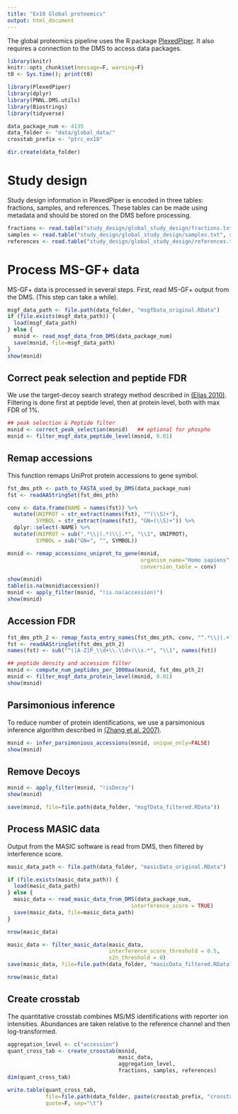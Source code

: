 ```yaml
---
title: "Ex18 Global proteomics"
output: html_document
---
```


The global proteomics pipeline uses the R package [PlexedPiper](https://github.com/vladpetyuk/PlexedPiper). It also requires a connection to the DMS to access data packages.


```r
library(knitr)
knitr::opts_chunk$set(message=F, warning=F)
t0 <- Sys.time(); print(t0)
```


```r
library(PlexedPiper)
library(dplyr)
library(PNNL.DMS.utils)
library(Biostrings)
library(tidyverse)

data_package_num <- 4135
data_folder <- "data/global_data/"
crosstab_prefix <- "ptrc_ex18"

dir.create(data_folder)

```


# Study design

Study design information in PlexedPiper is encoded in three tables: fractions, samples, and references. 
These tables can be made using metadata and should be stored on the DMS before processing.

```r
fractions <- read.table("study_design/global_study_design/fractions.txt", sep = "\t", header = T)
samples <- read.table("study_design/global_study_design/samples.txt", sep = "\t", header = T)
references <- read.table("study_design/global_study_design/references.txt", sep = "\t", header = T)

```

# Process MS-GF+ data

MS-GF+ data is processed in several steps. First, read MS-GF+ output from the DMS. (This step can take a while).

```r
msgf_data_path <- file.path(data_folder, "msgfData_original.RData")
if (file.exists(msgf_data_path)) {
  load(msgf_data_path)
} else {
  msnid <- read_msgf_data_from_DMS(data_package_num)
  save(msnid, file=msgf_data_path)
}
show(msnid)

```


## Correct peak selection and peptide FDR
We use the target-decoy search strategy method described in [(Elias 2010)](https://www.ncbi.nlm.nih.gov/pmc/articles/PMC2922680/). 
Filtering is done first at peptide level, then at protein level, both with max FDR of 1%.

```r
## peak selection & Peptide filter
msnid <- correct_peak_selection(msnid)   ## optional for phospho
msnid <- filter_msgf_data_peptide_level(msnid, 0.01)


```


## Remap accessions

This function remaps UniProt protein accessions to gene symbol.

```r
fst_dms_pth <- path_to_FASTA_used_by_DMS(data_package_num)
fst <- readAAStringSet(fst_dms_pth)

conv <- data.frame(NAME = names(fst)) %>%
  mutate(UNIPROT = str_extract(names(fst), "^(\\S)+"),
         SYMBOL = str_extract(names(fst), "GN=(\\S)+")) %>%
  dplyr::select(-NAME) %>%
  mutate(UNIPROT = sub(".*\\|(.*)\\|.*", "\\1", UNIPROT),
         SYMBOL = sub("GN=", "", SYMBOL))

msnid <- remap_accessions_uniprot_to_gene(msnid,
                                          organism_name="Homo sapiens",
                                          conversion_table = conv)

show(msnid)
table(is.na(msnid$accession))
msnid <- apply_filter(msnid, "!is.na(accession)")
show(msnid)

```


## Accession FDR


```r
fst_dms_pth_2 <- remap_fasta_entry_names(fst_dms_pth, conv, "^.*\\|(.+?)(-\\d+)?\\|.*")
fst <- readAAStringSet(fst_dms_pth_2)
names(fst) <- sub("^([A-Z]P_\\d+\\.\\d+)\\s.*", "\\1", names(fst))

## peptide density and accession filter
msnid <- compute_num_peptides_per_1000aa(msnid, fst_dms_pth_2)
msnid <- filter_msgf_data_protein_level(msnid, 0.01)
show(msnid)

```


## Parsimonious inference

To reduce number of protein identifications, we use a parsimonious inference algorithm described in 
[(Zhang et al. 2007)](https://www.ncbi.nlm.nih.gov/pmc/articles/PMC2810678/).

```r
msnid <- infer_parsimonious_accessions(msnid, unique_only=FALSE)
show(msnid)

```


## Remove Decoys

```r
msnid <- apply_filter(msnid, "!isDecoy")
show(msnid)

save(msnid, file=file.path(data_folder, "msgfData_filtered.RData"))

```


## Process MASIC data

Output from the MASIC software is read from DMS, then filtered by interference score.


```r
masic_data_path <- file.path(data_folder, "masicData_original.RData")

if (file.exists(masic_data_path)) {
  load(masic_data_path)
} else {
  masic_data <- read_masic_data_from_DMS(data_package_num,
                                       interference_score = TRUE)
  save(masic_data, file=masic_data_path)
}

nrow(masic_data)
```


```r
masic_data <- filter_masic_data(masic_data,
                                interference_score_threshold = 0.5,
                                s2n_threshold = 0)
save(masic_data, file=file.path(data_folder, "masicData_filtered.RData"))

nrow(masic_data)
```


## Create crosstab

The quantitative crosstab combines MS/MS identifications with reporter ion intensities. 
Abundances are taken relative to the reference channel and then log-transformed.


```r
aggregation_level <- c("accession")
quant_cross_tab <- create_crosstab(msnid, 
                                   masic_data, 
                                   aggregation_level, 
                                   fractions, samples, references)
dim(quant_cross_tab)

write.table(quant_cross_tab,
            file=file.path(data_folder, paste(crosstab_prefix, "crosstab_global_gene_original.txt", sep="_")),
            quote=F, sep="\t")
```



